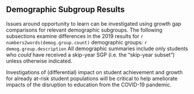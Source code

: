 ##  Demographic Subgroup Results

Issues around opportunity to learn can be investigated using growth gap comparisons for relevant demographic subgroups. The following subsections examine differences in the 2019 results for `r numbers2words(demog.group.count)` demographic groups: `r demog.group.description` All demographic summaries include only students who *could* have received a skip-year SGP (i.e. the "skip-year subset") unless otherwise indicated.

Investigations of (differential) impact on student achievement and growth for already at-risk student populations will be critical to help ameliorate impacts of the disruption to education from the COVID-19 pandemic.
